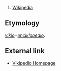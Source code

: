 # [[Wikipedia]]

== Etymology ==
''[[vikio]]''+''[[enciklopedio]]''.

== External link ==

* [http://eo.wikipedia.org/ Vikipedio Homepage]